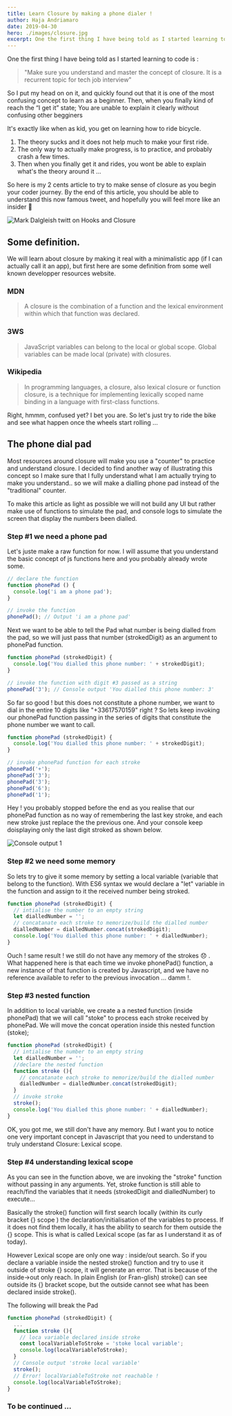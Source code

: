 ```yaml
---
title: Learn Closure by making a phone dialer !
author: Haja Andriamaro
date: 2019-04-30
hero: ./images/closure.jpg
excerpt: One the first thing I have being told as I started learning to code is
---
```


One the first thing I have being told as I started learning to code is : 
> "Make sure you understand and master the concept of closure. It is a recurrent topic for tech job interview"

So I put my head on on it, and quickly found out that it is one of the most confusing concept to learn as a beginner. Then, when  you finally kind of reach the “I get it” state; You are unable to explain it clearly without confusing other begginers

It's exactly like when as kid, you get on learning how to ride bicycle. 

1. The theory sucks and it does not help much to make your first ride. 
2. The only way to actually make progress, is to practice, and probably crash a few times.
3. Then when you finally get it and rides, you wont be able to explain what's the theory around it ...

So here is my 2 cents article to try to make sense of closure as you begin your coder journey. By the end of this article, you should be able to understand this now famous tweet, and hopefully you will feel more like an insider 🙂

<div className="Image__Small">
  <img
    src="./images/closure-twit.png"
    alt="Mark Dalgleish twitt on Hooks and Closure"
  />
</div>

## Some definition.

We will learn about closure by making it real with a minimalistic app (if I can actually call it an app), but first here are some definition from some well known developper resources website.

### MDN 

> A closure is the combination of a function and the lexical environment within which that function was declared.

### 3WS 

> JavaScript variables can belong to the local or global scope. Global variables can be made local (private) with closures.

### Wikipedia 

> In programming languages, a closure, also lexical closure or function closure, is a technique for implementing lexically scoped name binding in a language with first-class functions.


Right, hmmm, confused yet? I bet you are. So let's just try to ride the bike and see what happen once the wheels start rolling ...

## The phone dial pad

Most resources around closure will make you use a "counter" to practice and understand closure. I decided to find another way of illustrating this concept so I make sure that I fully understand what I am actually trying to make you understand.. so we will make a dialling phone pad instead of the "traditional" counter.

To make this article as light as possible we will not build any UI but rather make use of functions to simulate the pad, and console logs to simulate the screen that display the numbers been dialled.

### Step #1 we need a phone pad

Let's juste make a raw function for now. I will assume that you understand the basic concept of js functions here and you probably already wrote some.

```javascript 
// declare the function
function phonePad () {
  console.log('i am a phone pad');
}

// invoke the function
phonePad(); // Output 'i am a phone pad'
```

Next we want to be able to tell the Pad what number is being dialled from the pad, so we will just pass that number (strokedDigit) as an argument to phonePad function.

```javascript
function phonePad (strokedDigit) {
  console.log('You dialled this phone number: ' + strokedDigit);
}

// invoke the function with digit #3 passed as a string
phonePad('3'); // Console output 'You dialled this phone number: 3'
```
So far so good ! but this does not constitute a phone number, we want to dial in the entire 10 digits like "+33617570159" right ? So lets keep invoking our phonePad function passing in the series of digits that constitute the phone number we want to call.

```javascript
function phonePad (strokedDigit) {
  console.log('You dialled this phone number: ' + strokedDigit);
}

// invoke phonePad function for each stroke 
phonePad('+');
phonePad('3');
phonePad('3');
phonePad('6');
phonePad('1');
```

Hey ! you probably stopped before the end as you realise that our phonePad function as no way of remembering the last key stroke, and each new stroke just replace the the previous one. 
And your console keep doisplaying only the last digit stroked as shown below.

<div className="Image__Small">
  <img
    src="./images/console-1.png"
    alt="Console output 1"
  />
</div>

### Step #2 we need some memory

So lets try to give it some memory by setting a local variable (variable that belong to the function). With ES6 syntax we would declare a "let" variable in the function and assign to it the received number being stroked.

```javascript
function phonePad (strokedDigit) {
  // intialise the number to an empty string
  let dialledNumber = '';
  // concatanate each stroke to memorize/build the dialled number
  dialledNumber = dialledNumber.concat(strokedDigit);
  console.log('You dialled this phone number: ' + dialledNumber);
}
```

Ouch ! same result ! we still do not have any memory of the strokes 😞 . What happened here is that each time we invoke phonePad() function, a new instance of that function is created by Javascript,  and we have no reference available to refer to the previous invocation ... damm !. 

### Step #3 nested function

In addition to local variable, we create a a nested function (inside phonePad) that we will call "stoke" to process each stroke received by phonePad. We will move the concat operation inside this nested function (stoke);

```javascript
function phonePad (strokedDigit) {
  // intialise the number to an empty string
  let dialledNumber = '';
  //declare the nested function
  function stroke (){
    // concatanate each stroke to memorize/build the dialled number
    dialledNumber = dialledNumber.concat(strokedDigit);
  }
  // invoke stroke
  stroke();
  console.log('You dialled this phone number: ' + dialledNumber);
}
```

OK, you got me, we still don't have any memory. But I want you to notice one very important concept in Javascript that you need to understand to truly understand Closure: Lexical scope.

### Step #4 understanding lexical scope

As you can see in the function above, we are invoking the "stroke" function without passing in any arguments. Yet, stroke function is still able to reach/find the variables that it needs (strokedDigit and dialledNumber) to execute... 

Basically the stroke() function will first search locally (within its curly bracket {} scope ) the declaration/initialisation of the variables to process. If it does not find them locally, it has the ability to search for them outside the {} scope. 
This is what is called Lexical scope (as far as I understand it as of today). 

However Lexical scope are only one way : inside/out search. So if you declare a variable inside the nested stroke() function and try to use it outside of stroke {} scope, it will generate an error. 
That is because of the inside->out only reach. In plain English (or Fran-glish) stroke() can see outside its {} bracket scope, but the outside cannot see what has been declared inside stroke().

The following will break the Pad

```javascript
function phonePad (strokedDigit) {
  ...
  function stroke (){
    // loca variable declared inside stroke
    const localVariableToStroke = 'stoke local variable';
    console.log(localVariableToStroke);  
  }
  // Console output 'stroke local variable'
  stroke(); 
  // Error! localVariableToStroke not reachable !
  console.log(localVariableToStroke); 
}
```

### To be continued ...